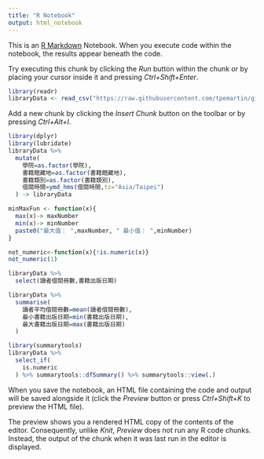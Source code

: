 ```yaml
---
title: "R Notebook"
output: html_notebook
---
```


This is an [R Markdown](http://rmarkdown.rstudio.com) Notebook. When you execute code within the notebook, the results appear beneath the code. 

Try executing this chunk by clicking the *Run* button within the chunk or by placing your cursor inside it and pressing *Ctrl+Shift+Enter*. 

```r
library(readr)
libraryData <- read_csv("https://raw.githubusercontent.com/tpemartin/github-data/master/library100_102.csv")
```

Add a new chunk by clicking the *Insert Chunk* button on the toolbar or by pressing *Ctrl+Alt+I*.
```r
library(dplyr)
library(lubridate)
libraryData %>%
  mutate(
    學院=as.factor(學院),
    書籍館藏地=as.factor(書籍館藏地),
    書籍類別=as.factor(書籍類別),
    借閱時間=ymd_hms(借閱時間,tz="Asia/Taipei")
  ) -> libraryData
```
```r
minMaxFun <- function(x){
  max(x)-> maxNumber
  min(x)-> minNumber
  paste0("最大值： ",maxNumber, " 最小值： ",minNumber)
}
```
```r
not_numeric<-function(x){!is.numeric(x)}
not_numeric(1)

```
```r
libraryData %>%
  select(讀者借閱冊數,書籍出版日期) 
```
```r
libraryData %>%
  summarise(
    讀者平均借閱冊數=mean(讀者借閱冊數),
    最小書籍出版日期=min(書籍出版日期),
    最大書籍出版日期=max(書籍出版日期)
  )
```
```r
library(summarytools)
libraryData %>%
  select_if(
    is.numeric
  ) %>% summarytools::dfSummary() %>% summarytools::view(.)
```

When you save the notebook, an HTML file containing the code and output will be saved alongside it (click the *Preview* button or press *Ctrl+Shift+K* to preview the HTML file).

The preview shows you a rendered HTML copy of the contents of the editor. Consequently, unlike *Knit*, *Preview* does not run any R code chunks. Instead, the output of the chunk when it was last run in the editor is displayed.
